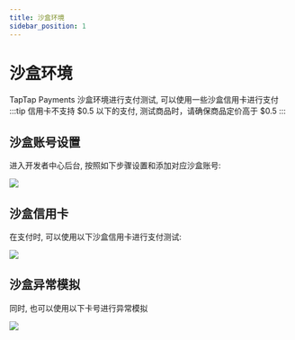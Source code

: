 ```yaml
---
title: 沙盒环境
sidebar_position: 1
---
```


# 沙盒环境

TapTap Payments 沙盒环境进行支付测试, 可以使用一些沙盒信用卡进行支付
:::tip
信用卡不支持 $0.5 以下的支付, 测试商品时，请确保商品定价高于 $0.5
:::

## 沙盒账号设置
进入开发者中心后台, 按照如下步骤设置和添加对应沙盒账号:

![](https://img.tapimg.com/market/images/7309efbf7c1971d44c73a53494193bb4.png)

## 沙盒信用卡
在支付时, 可以使用以下沙盒信用卡进行支付测试:

![](https://img.tapimg.com/market/images/7d3fb8a5a75d74f6f96f3c4a938693ff.png)

## 沙盒异常模拟
同时, 也可以使用以下卡号进行异常模拟

![](https://img.tapimg.com/market/images/7b4394a2690b01a1008fcd362ec44a99.png)
